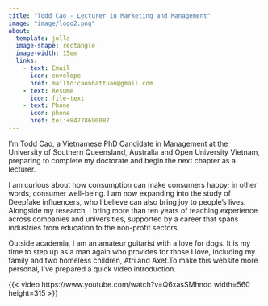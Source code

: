 ```yaml
---
title: "Todd Cao - Lecturer in Marketing and Management"
image: "image/logo2.png"
about:
  template: jolla
  image-shape: rectangle
  image-width: 15em
  links: 
    - text: Email
      icon: envelope
      href: mailto:caonhattuan@gmail.com
    - text: Resume
      icon: file-text
    - text: Phone
      icon: phone
      href: tel:+84778690087
---
```


I’m Todd Cao, a Vietnamese PhD Candidate in Management at the University of Southern Queensland, Australia and Open University Vietnam, preparing to complete my doctorate and begin the next chapter as a lecturer.

I am curious about how consumption can make consumers happy; in other words, consumer well-being. I am now expanding into the study of Deepfake influencers, who I believe can also bring joy to people's lives. Alongside my research, I bring more than ten years of teaching experience across companies and universities, supported by a career that spans industries from education to the non-profit sectors.

Outside academia, I am an amateur guitarist with a love for dogs. It is  my time to step up as a man again who provides for those I love, including my family and two homeless children, Atri and Axet.To make this website more personal, I’ve prepared a quick video introduction.

{{< video https://www.youtube.com/watch?v=Q6xasSMhndo width=560 height=315 >}}